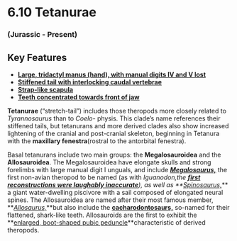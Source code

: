# 6.10 Tetanurae


### (Jurassic - Present)


## Key Features



*   **[Large, tridactyl manus (hand), with manual digits IV and V lost](#274_crylophosauruswhole)**
*   **[Stiffened tail with interlocking caudal vertebrae ](#260_seismosaurusandsaurophaganaxwhole)**
*   **[Strap-like scapula](#274_crylophosauruswhole)**
*   **[Teeth concentrated towards front of jaw](#41_allosaurusskull)**

**Tetanurae** (“stretch-tail”) includes those theropods more closely related to _Tyrannosaurus_ than to _Coelo-_ physis. This clade’s name references their stiffened tails, but tetanurans and more derived clades also show increased lightening of the cranial and post-cranial skeleton, beginning in Tetanura with the **maxillary fenestra**(rostral to the antorbital fenestra).

Basal tetanurans include two main groups: the **Megalosauroidea** and the **Allosauroidea**. The Megalosauroidea have elongate skulls and strong forelimbs with large manual digit I unguals, and include **_[Megalosaurus,](#275_megalosauruspelviclimb)_** the first non-avian theropod to be named (as with _Iguanodon,_the **[first reconstructions were laughably inaccurate](#290_megalosaurusreconstruction)**), as well as **_[Spinosaurus,](#277_spinosauruswhole)_** a giant water-dwelling piscivore with a sail composed of elongated neural spines. The Allosauroidea are named after their most famous member, **_[Allosaurus,](#255_allosaurusskull)_**but also include the **[cacharodontosaurs,](#276_carcharodontosaurtooth)** so-named for their flattened, shark-like teeth. Allosauroids are the first to exhibit the **[enlarged, boot-shaped pubic peduncle](#38_allosauruspubicboot)**characteristic of derived theropods.
